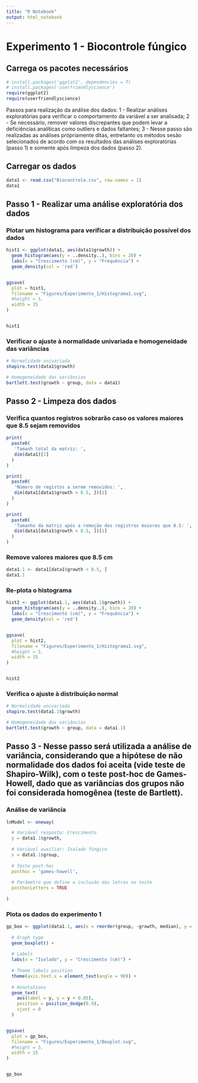 ```yaml
---
title: "R Notebook"
output: html_notebook
---
```


# Experimento 1 - Biocontrole fúngico


## Carrega os pacotes necessários
```r

# install.packages('ggplot2', dependencies = T)
# install.packages('userfriendlyscience')
require(ggplot2)
require(userfriendlyscience)

```


Passos para realização da análise dos dados:
1 - Realizar análises exploratórias para verificar o comportamento da variável a ser analisada;
2 - Se necessário, remover valores discrepantes que podem levar a deficiências analíticas como outliers e dados faltantes;
3 - Nesse passo são realizadas as análises própriamente ditas, entretanto os métodos sesão selecionados de acordo com os resultados das análises exploratórias (passo 1) e somente após limpeza dos dados (passo 2).


## Carregar os dados
```r

data1 <- read.csv("Biocontrole.csv", row.names = 1)
data1

```


## Passo 1 - Realizar uma análise exploratória dos dados


### Plotar um histograma para verificar a distribuição possível dos dados
```r

hist1 <- ggplot(data1, aes(data1$growth)) +
  geom_histogram(aes(y = ..density..), bins = 20) +
  labs(x = "Crescimento (cm)", y = "Frequência") +
  geom_density(col = 'red')


ggsave(
  plot = hist1,
  filename = "Figures/Experimento_1/Histograma1.svg",
  #height = 5,
  width = 15
)


hist1

```


### Verificar o ajuste à normalidade univariada e homogeneidade das variâncias
```r

# Normalidade univariada
shapiro.test(data1$growth)

# Homogeneidade das variâncias
bartlett.test(growth ~ group, data = data1)

```


## Passo 2 - Limpeza dos dados

### Verifica quantos registros sobrarão caso os valores maiores que 8.5 sejam removidos
```r

print(
  paste0(
   'Tamanh total da matriz: ',
   dim(data1)[1] 
  )
)

print(
  paste0(
   'Número de registos a serem removidos: ',
   dim(data1[data1$growth > 8.5, ])[1] 
  )
)

print(
  paste0(
   'Tamanho da matriz após a remoção dos registros maiores que 8.5: ',
   dim(data1[data1$growth < 8.5, ])[1] 
  )
)

```


### Remove valores maiores que 8.5 cm
```r

data1.1 <- data1[data1$growth < 8.5, ]
data1.1

```


### Re-plota o histograma
```r

hist2 <- ggplot(data1.1, aes(data1.1$growth)) +
  geom_histogram(aes(y = ..density..), bins = 20) +
  labs(x = "Crescimento (cm)", y = "Frequência") +
  geom_density(col = 'red')


ggsave(
  plot = hist2,
  filename = "Figures/Experimento_1/Histograma1.svg",
  #height = 5,
  width = 15
)


hist2

```


### Verifica o ajuste à distribuição normal
```r

# Normalidade univariada
shapiro.test(data1.1$growth)

# Homogeneidade das variâncias
bartlett.test(growth ~ group, data = data1.1)

```

## Passo 3 - Nesse passo será utilizada a análise de variância, considerando que a hipótese de não normalidade dos dados foi aceita (vide teste de Shapiro-Wilk), com o teste post-hoc de Games-Howell, dado que as variâncias dos grupos não foi considerada homogênea (teste de Bartlett).

### Análise de variância
```r

lnModel <- oneway(

  # Variável resposta: Crescimento  
  y = data1.1$growth,
  
  # Variável auxiliar: Isolado fúngico
  x = data1.1$group,
  
  # Teste post-hoc
  posthoc = 'games-howell',
  
  # Parâmetro que define a inclusão das letras no teste 
  posthocLetters = TRUE
  
)

```


### Plota os dados do experimento 1
```r
gp_box <- ggplot(data1.1, aes(x = reorder(group, -growth, median), y = growth)) +
  
  # Graph type
  geom_boxplot() +
  
  # Labels
  labs(x = "Isolado", y = "Crescimento (cm)") +
  
  # Theme labels position
  theme(axis.text.x = element_text(angle = 90)) +
  
  # Annotations
  geom_text(
    aes(label = y, y = y + 0.05),
    position = position_dodge(0.9),
    vjust = 0
  )


ggsave(
  plot = gp_box,
  filename = "Figures/Experimento_1/Boxplot.svg",
  #height = 5,
  width = 15
)


gp_box
```


